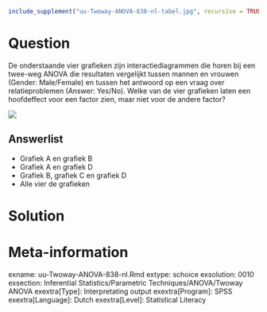 ```{r, echo = FALSE, results = "hide"}
include_supplement("uu-Twoway-ANOVA-838-nl-tabel.jpg", recursive = TRUE)
```



Question
========
  
De onderstaande vier grafieken zijn interactiediagrammen die horen bij een twee-weg ANOVA die resultaten vergelijkt tussen mannen en vrouwen (Gender: Male/Female) en tussen het antwoord op een vraag over relatieproblemen (Answer: Yes/No). Welke van de vier grafieken laten een hoofdeffect voor een factor zien, maar niet voor de andere factor?

![](uu-Twoway-ANOVA-838-nl-tabel.jpg)
  
Answerlist
----------
* Grafiek A en grafiek B
* Grafiek A en grafiek D
* Grafiek B, grafiek C en grafiek D
* Alle vier de grafieken


Solution
========



Meta-information
================
exname: uu-Twoway-ANOVA-838-nl.Rmd
extype: schoice
exsolution: 0010
exsection: Inferential Statistics/Parametric Techniques/ANOVA/Twoway ANOVA
exextra[Type]: Interpretating output
exextra[Program]: SPSS
exextra[Language]: Dutch
exextra[Level]: Statistical Literacy
